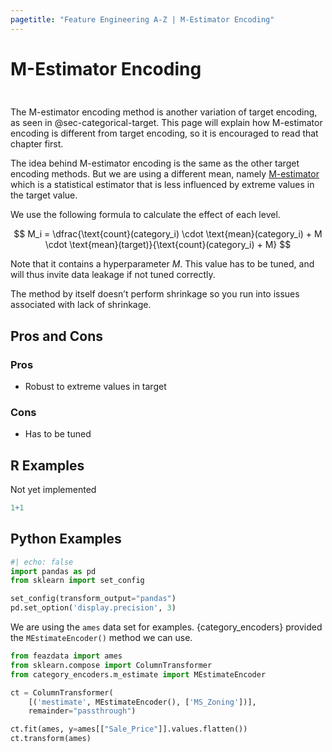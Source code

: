 ```yaml
---
pagetitle: "Feature Engineering A-Z | M-Estimator Encoding"
---
```


# M-Estimator Encoding {#sec-categorical-m-estimator}

::: {style="visibility: hidden; height: 0px;"}
## M-Estimator Encoding
:::

The M-estimator encoding method is another variation of target encoding, as seen in @sec-categorical-target. This page will explain how M-estimator encoding is different from target encoding, so it is encouraged to read that chapter first.

The idea behind M-estimator encoding is the same as the other target encoding methods. But we are using a different mean, namely [M-estimator](https://en.wikipedia.org/wiki/M-estimator) which is a statistical estimator that is less influenced by extreme values in the target value.

We use the following formula to calculate the effect of each level.

$$
M_i = \dfrac{\text{count}(category_i) \cdot \text{mean}(category_i) + M \cdot \text{mean}(target)}{\text{count}(category_i) + M}
$$

Note that it contains a hyperparameter $M$. This value has to be tuned, and will thus invite data leakage if not tuned correctly.

The method by itself doesn't perform shrinkage so you run into issues associated with lack of shrinkage.

## Pros and Cons

### Pros

- Robust to extreme values in target

### Cons

- Has to be tuned

## R Examples

Not yet implemented

```r
1+1
```

## Python Examples

```python
#| echo: false
import pandas as pd
from sklearn import set_config

set_config(transform_output="pandas")
pd.set_option('display.precision', 3)
```

We are using the `ames` data set for examples.
{category_encoders} provided the `MEstimateEncoder()` method we can use.

```python
from feazdata import ames
from sklearn.compose import ColumnTransformer
from category_encoders.m_estimate import MEstimateEncoder

ct = ColumnTransformer(
    [('mestimate', MEstimateEncoder(), ['MS_Zoning'])], 
    remainder="passthrough")

ct.fit(ames, y=ames[["Sale_Price"]].values.flatten())
ct.transform(ames)
```

